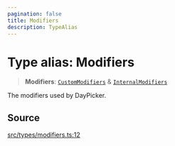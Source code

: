```yaml
---
pagination: false
title: Modifiers
description: TypeAlias
---
```


# Type alias: Modifiers

> **Modifiers**: [`CustomModifiers`](/api/latest/type-aliases/CustomModifiers.mdx) & [`InternalModifiers`](/api/latest/type-aliases/InternalModifiers.mdx)

The modifiers used by DayPicker.

## Source

[src/types/modifiers.ts:12](https://github.com/gpbl/react-day-picker/blob/575f9be39/src/types/modifiers.ts#L12)
